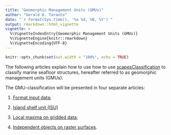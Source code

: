 ```yaml
---
title: "Geomorphic Management Units (GMUs)"
author: "Gerald H. Taranto"
date: "`r format(Sys.time(), '%a %d, %B, %Y')`"
output: rmarkdown::html_vignette
vignette: >
  %\VignetteIndexEntry{Geomorphic Management Units (GMUs)}
  %\VignetteEngine{knitr::rmarkdown}
  %\VignetteEncoding{UTF-8}
---
```


```r
knitr::opts_chunk$set(out.width = "100%", echo = TRUE)
```

The following articles explain how to use how to use [scapesClassification](https://github.com/ghTaranto/scapesClassification) to classify marine seafloor structures, hereafter referred to as geomorphic management units (GMUs). 

The GMU-classification will be presented in four separate articles:

1. [Format input data](scapesClassification_02_1_DATA.html); 

2. [Island shelf unit (ISU)](scapesClassification_02_2_ISU.html)

3. [Local maxima on gridded data](scapesClassification_02_3_PKS.html); 

4. [Independent objects on raster surfaces](scapesClassification_02_4_OBJ.html). 
